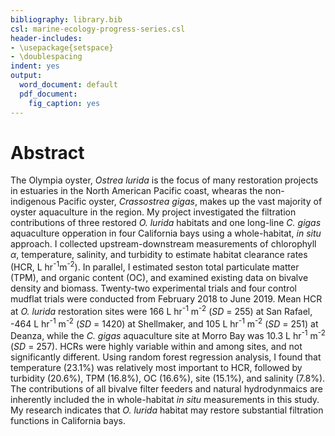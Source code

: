 ```yaml
---
bibliography: library.bib
csl: marine-ecology-progress-series.csl
header-includes:
- \usepackage{setspace}
- \doublespacing
indent: yes
output:
  word_document: default
  pdf_document:
    fig_caption: yes
---
```


# Abstract

The Olympia oyster, *Ostrea lurida* is the focus of many restoration projects in estuaries in the North American Pacific coast, whearas the non-indigenous Pacific oyster, *Crassostrea gigas*, makes up the vast majority of oyster aquaculture in the region.
My project investigated the filtration contributions of three restored *O. lurida* habitats and one long-line *C. gigas* aquaculture opperation in four California bays using a whole-habitat, *in situ* approach.
I collected upstream-downstream measurements of chlorophyll $\alpha$, temperature, salinity, and turbidity to estimate habitat clearance rates (HCR, L hr^-1^m^-2^).
In parallel, I estimated seston total particulate matter (TPM), and organic content (OC), and examined existing data on bivalve density and biomass.
Twenty-two experimental trials and four control mudflat trials were conducted from February 2018 to June 2019.
Mean HCR at *O. lurida* restoration sites were 166 L hr^-1^ m^-2^ (*SD* = 255) at San Rafael, -464 L hr^-1^ m^-2^ (*SD* = 1420) at Shellmaker, and 105 L hr^-1^ m^-2^ (*SD* = 251) at Deanza, while the *C. gigas* aquaculture site at Morro Bay was 10.3 L hr^-1^ m^-2^ (*SD* = 257).
HCRs were highly variable within and among sites, and not significantly different. 
Using random forest regression analysis, I found that temperature (23.1%) was relatively most important to HCR, followed by turbidity (20.6%), TPM (16.8%), OC (16.6%), site (15.1%), and salinity (7.8%).
The contributions of all bivalve filter feeders and natural hydrodynmaics are inherently included the in whole-habitat *in situ* measurements in this study. 
My research indicates that *O. lurida* habitat may restore substantial filtration functions in California bays.





